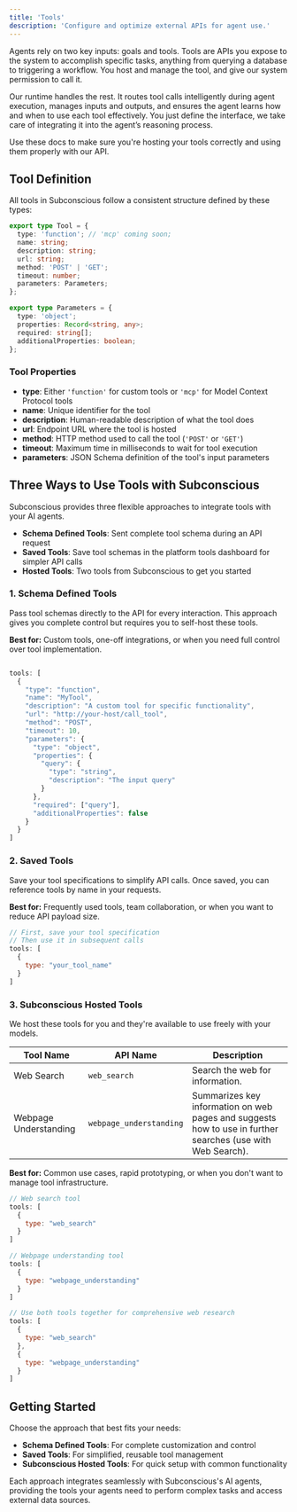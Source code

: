 ```yaml
---
title: 'Tools'
description: 'Configure and optimize external APIs for agent use.'
---
```


Agents rely on two key inputs: goals and tools. Tools are APIs you expose to the system to accomplish specific tasks, anything from querying a database to triggering a workflow. You host and manage the tool, and give our system permission to call it.

Our runtime handles the rest. It routes tool calls intelligently during agent execution, manages inputs and outputs, and ensures the agent learns how and when to use each tool effectively. You just define the interface, we take care of integrating it into the agent’s reasoning process.

Use these docs to make sure you're hosting your tools correctly and using them properly with our API.

## Tool Definition

All tools in Subconscious follow a consistent structure defined by these types:

```typescript
export type Tool = {
  type: 'function'; // 'mcp' coming soon;
  name: string;
  description: string;
  url: string;
  method: 'POST' | 'GET';
  timeout: number;
  parameters: Parameters;
};

export type Parameters = {
  type: 'object';
  properties: Record<string, any>;
  required: string[];
  additionalProperties: boolean;
};
```

### Tool Properties

- **type**: Either `'function'` for custom tools or `'mcp'` for Model Context Protocol tools
- **name**: Unique identifier for the tool
- **description**: Human-readable description of what the tool does
- **url**: Endpoint URL where the tool is hosted
- **method**: HTTP method used to call the tool (`'POST'` or `'GET'`)
- **timeout**: Maximum time in milliseconds to wait for tool execution
- **parameters**: JSON Schema definition of the tool's input parameters

## Three Ways to Use Tools with Subconscious

Subconscious provides three flexible approaches to integrate tools with your AI agents.

- **Schema Defined Tools**: Sent complete tool schema during an API request
- **Saved Tools**: Save tool schemas in the platform tools dashboard for simpler API calls
- **Hosted Tools**: Two tools from Subconscious to get you started

### 1. Schema Defined Tools

Pass tool schemas directly to the API for every interaction. This approach gives you complete control but requires you to self-host these tools.

**Best for:** Custom tools, one-off integrations, or when you need full control over tool implementation.

```javascript

tools: [
  {
    "type": "function",
    "name": "MyTool",
    "description": "A custom tool for specific functionality",
    "url": "http://your-host/call_tool",
    "method": "POST",
    "timeout": 10,
    "parameters": {
      "type": "object",
      "properties": {
        "query": {
          "type": "string",
          "description": "The input query"
        }
      },
      "required": ["query"],
      "additionalProperties": false
    }
  }
]
```

### 2. Saved Tools

Save your tool specifications to simplify API calls. Once saved, you can reference tools by name in your requests.

**Best for:** Frequently used tools, team collaboration, or when you want to reduce API payload size.

```javascript
// First, save your tool specification
// Then use it in subsequent calls
tools: [
  {
    type: "your_tool_name"
  }
]
```

### 3. Subconscious Hosted Tools

We host these tools for you and they're available to use freely with your models.

| Tool Name | API Name | Description |
|-----------|----------|-------------|
| Web Search | `web_search` | Search the web for information. |
| Webpage Understanding | `webpage_understanding` | Summarizes key information on web pages and suggests how to use in further searches (use with Web Search). |

**Best for:** Common use cases, rapid prototyping, or when you don't want to manage tool infrastructure.

```javascript
// Web search tool
tools: [
  {
    type: "web_search"
  }
]

// Webpage understanding tool
tools: [
  {
    type: "webpage_understanding"
  }
]

// Use both tools together for comprehensive web research
tools: [
  {
    type: "web_search"
  },
  {
    type: "webpage_understanding"
  }
]
```

## Getting Started

Choose the approach that best fits your needs:

- **Schema Defined Tools**: For complete customization and control
- **Saved Tools**: For simplified, reusable tool management
- **Subconscious Hosted Tools**: For quick setup with common functionality

Each approach integrates seamlessly with Subconscious's AI agents, providing the tools your agents need to perform complex tasks and access external data sources.

